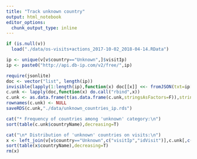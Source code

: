 ```yaml
---
title: "Track unknown country"
output: html_notebook
editor_options: 
  chunk_output_type: inline
---
```


```r
if (is.null(v))
  load("./data/os-visits+actions_2017-10-02_2018-04-14.RData")
```

```r

ip <- unique(v[v$country=="Unknown",]$visitIp)
ip <- paste0("http://api.db-ip.com/v2/free/",ip)

require(jsonlite)
doc <- vector("list", length(ip))
invisible(lapply(1:length(ip),function(x) doc[[x]] <<- fromJSON(txt=ip[x])))
c.unk <- lapply(doc,function(x) do.call("rbind",x))
c.unk <- as.data.frame(t(as.data.frame(c.unk,stringsAsFactors=F)),stringsAsFactors=F)
rownames(c.unk) <- NULL
saveRDS(c.unk,"./data/unknown_countries_ip.rds")

```

```r

cat("* Frequency of countries among 'unknown' category:\n")
sort(table(c.unk$countryName),decreasing=T)

cat("\n* Distribution of 'unknown' countries on visits:\n")
x <- left_join(v[v$country=="Unknown",c("visitIp","idVisit")],c.unk[,c("ipAddress","countryName")],by=c("visitIp"="ipAddress"))
sort(table(x$countryName),decreasing=T)
rm(x)

```



